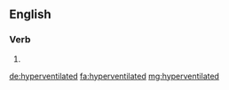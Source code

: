 ==English==

===Verb===
{{head|en}}

# {{en-past of|hyperventilate}}

[[de:hyperventilated]]
[[fa:hyperventilated]]
[[mg:hyperventilated]]
